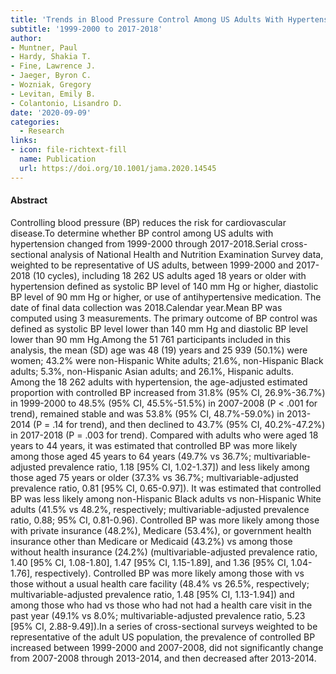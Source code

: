 ```yaml
---
title: 'Trends in Blood Pressure Control Among US Adults With Hypertension'
subtitle: '1999-2000 to 2017-2018'
author:
- Muntner, Paul
- Hardy, Shakia T.
- Fine, Lawrence J.
- Jaeger, Byron C.
- Wozniak, Gregory
- Levitan, Emily B.
- Colantonio, Lisandro D.
date: '2020-09-09'
categories:
  - Research
links:
- icon: file-richtext-fill
  name: Publication
  url: https://doi.org/10.1001/jama.2020.14545
---
```


#### Abstract

Controlling blood pressure (BP) reduces the risk for cardiovascular disease.To determine whether BP control among US adults with hypertension changed from 1999-2000 through 2017-2018.Serial cross-sectional analysis of National Health and Nutrition Examination Survey data, weighted to be representative of US adults, between 1999-2000 and 2017-2018 (10 cycles), including 18 262 US adults aged 18 years or older with hypertension defined as systolic BP level of 140 mm Hg or higher, diastolic BP level of 90 mm Hg or higher, or use of antihypertensive medication. The date of final data collection was 2018.Calendar year.Mean BP was computed using 3 measurements. The primary outcome of BP control was defined as systolic BP level lower than 140 mm Hg and diastolic BP level lower than 90 mm Hg.Among the 51 761 participants included in this analysis, the mean (SD) age was 48 (19) years and 25 939 (50.1%) were women; 43.2% were non-Hispanic White adults; 21.6%, non-Hispanic Black adults; 5.3%, non-Hispanic Asian adults; and 26.1%, Hispanic adults. Among the 18 262 adults with hypertension, the age-adjusted estimated proportion with controlled BP increased from 31.8% (95% CI, 26.9%-36.7%) in 1999-2000 to 48.5% (95% CI, 45.5%-51.5%) in 2007-2008 (P &lt; .001 for trend), remained stable and was 53.8% (95% CI, 48.7%-59.0%) in 2013-2014 (P = .14 for trend), and then declined to 43.7% (95% CI, 40.2%-47.2%) in 2017-2018 (P = .003 for trend). Compared with adults who were aged 18 years to 44 years, it was estimated that controlled BP was more likely among those aged 45 years to 64 years (49.7% vs 36.7%; multivariable-adjusted prevalence ratio, 1.18 \[95% CI, 1.02-1.37\]) and less likely among those aged 75 years or older (37.3% vs 36.7%; multivariable-adjusted prevalence ratio, 0.81 \[95% CI, 0.65-0.97\]). It was estimated that controlled BP was less likely among non-Hispanic Black adults vs non-Hispanic White adults (41.5% vs 48.2%, respectively; multivariable-adjusted prevalence ratio, 0.88; 95% CI, 0.81-0.96). Controlled BP was more likely among those with private insurance (48.2%), Medicare (53.4%), or government health insurance other than Medicare or Medicaid (43.2%) vs among those without health insurance (24.2%) (multivariable-adjusted prevalence ratio, 1.40 \[95% CI, 1.08-1.80\], 1.47 \[95% CI, 1.15-1.89\], and 1.36 \[95% CI, 1.04-1.76\], respectively). Controlled BP was more likely among those with vs those without a usual health care facility (48.4% vs 26.5%, respectively; multivariable-adjusted prevalence ratio, 1.48 \[95% CI, 1.13-1.94\]) and among those who had vs those who had not had a health care visit in the past year (49.1% vs 8.0%; multivariable-adjusted prevalence ratio, 5.23 \[95% CI, 2.88-9.49\]).In a series of cross-sectional surveys weighted to be representative of the adult US population, the prevalence of controlled BP increased between 1999-2000 and 2007-2008, did not significantly change from 2007-2008 through 2013-2014, and then decreased after 2013-2014.
